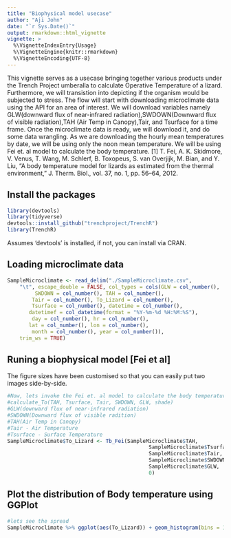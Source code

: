 ```yaml
---
title: "Biophysical model usecase"
author: "Aji John"
date: "`r Sys.Date()`"
output: rmarkdown::html_vignette
vignette: >
  %\VignetteIndexEntry{Usage}
  %\VignetteEngine{knitr::rmarkdown}
  %\VignetteEncoding{UTF-8}
---
```



This vignette serves as a usecase bringing together various products under the Trench Project umberalla to calculate Operative Temperature of a lizard. Furthermore, we will transistion into depicting if the organism would be subjected to stress. The flow will start with downloading microclimate data using the API for an area of interest. We will download variables namely GLW(downward flux of near-infrared radiation),SWDOWN(Downward flux of visible radiation),TAH (Air Temp in Canopy),Tair, and Tsurface for a time frame. Once the microclimate data is ready, we will download it, and do some data wrangling. As we are downloading the hourly mean temperatures by date, we will be using only the noon mean temperature. We will be using Fei et. al model to calculate the body temperature.
[1] T. Fei, A. K. Skidmore, V. Venus, T. Wang, M. Schlerf, B. Toxopeus, S. van Overjijk, M. Bian, and Y. Liu, “A body temperature model for lizards as estimated from the thermal environment,” J. Therm. Biol., vol. 37, no. 1, pp. 56–64, 2012.

## Install the packages

```r
library(devtools)
library(tidyverse)
devtools::install_github("trenchproject/TrenchR")
library(TrenchR)
```
Assumes 'devtools' is installed, if not, you can install via CRAN.

## Loading microclimate data

```r
SampleMicroclimate <- read_delim("./SampleMicroclimate.csv", 
    "\t", escape_double = FALSE, col_types = cols(GLW = col_number(), 
         SWDOWN = col_number(), TAH = col_number(), 
        Tair = col_number(), To_Lizard = col_number(), 
        Tsurface = col_number(), datetime = col_number(), 
       datetimef = col_datetime(format = "%Y-%m-%d %H:%M:%S"), 
        day = col_number(), hr = col_number(), 
       lat = col_number(), lon = col_number(), 
        month = col_number(), year = col_number()), 
    trim_ws = TRUE)
```

## Runing a biophysical model [Fei et al]

The figure sizes have been customised so that you can easily put two images side-by-side. 

```r
#Now, lets invoke the Fei et. al model to calculate the body temperature
#calculate_To(TAH, Tsurface, Tair, SWDOWN, GLW, shade)
#GLW(downward flux of near-infrared radiation)
#SWDOWN(Downward flux of visible radition)
#TAH(Air Temp in Canopy)
#Tair - Air Temperature
#Tsurface - Surface Temperature 
SampleMicroclimate$To_Lizard <- Tb_Fei(SampleMicroclimate$TAH,
                                              SampleMicroclimate$Tsurface,
                                              SampleMicroclimate$Tair,
                                              SampleMicroclimate$SWDOWN,
                                              SampleMicroclimate$GLW,
                                              0)
```


## Plot the distribution of Body temperature using GGPlot



```r
#lets see the spread
SampleMicroclimate %>% ggplot(aes(To_Lizard)) + geom_histogram(bins = 15)
```
